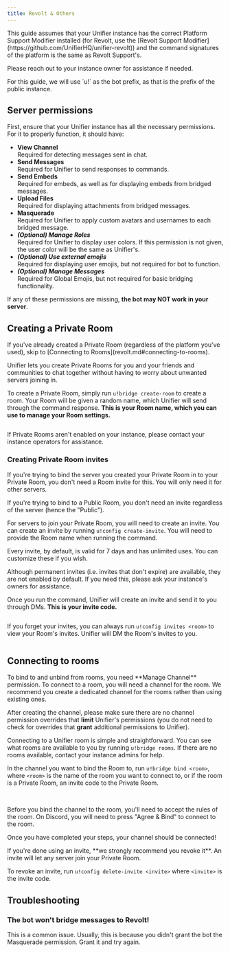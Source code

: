 ```yaml
---
title: Revolt & Others
---
```


<Danger>
This guide assumes that your Unifier instance has the correct Platform Support Modifier installed (for Revolt, use the [Revolt Support Modifier](https://github.com/UnifierHQ/unifier-revolt)) and the command signatures of the platform is the same as Revolt Support's.

Please reach out to your instance owner for assistance if needed.
</Danger>

<Info>
For this guide, we will use `u!` as the bot prefix, as that is the prefix of the public instance.
</Info>

## Server permissions

First, ensure that your Unifier instance has all the necessary permissions. For it to properly function, it should have:

* **View Channel**\
  Required for detecting messages sent in chat.
* **Send Messages**\
  Required for Unifier to send responses to commands.
* **Send Embeds**\
  Required for embeds, as well as for displaying embeds from bridged messages.
* **Upload Files**\
  Required for displaying attachments from bridged messages.
* **Masquerade**\
  Required for Unifier to apply custom avatars and usernames to each bridged message.
* _**(Optional) Manage Roles**_\
  Required for Unifier to display user colors. If this permission is not given, the user color will be the same as Unifier's.
* _**(Optional) Use external emojis**_\
  Required for displaying user emojis, but not required for bot to function.
* _**(Optional) Manage Messages**_\
  Required for Global Emojis, but not required for basic bridging functionality.

If any of these permissions are missing, **the bot may NOT work in your server**.

## Creating a Private Room

<Info>
If you've already created a Private Room (regardless of the platform you've used), skip to [Connecting to Rooms](revolt.md#connecting-to-rooms).
</Info>

Unifier lets you create Private Rooms for you and your friends and communities to chat together without having to worry about unwanted servers joining in.

To create a Private Room, simply run `u!bridge create-room` to create a room. Your Room will be given a random name, which Unifier will send through the command response. **This is your Room name, which you can use to manage your Room settings.**

<img src="../../assets/images/image%20(29).png" alt="" />

If Private Rooms aren't enabled on your instance, please contact your instance operators for assistance.

### Creating Private Room invites

<Info>
If you're trying to bind the server you created your Private Room in to your Private Room, you don't need a Room invite for this. You will only need it for other servers.

If you're trying to bind to a Public Room, you don't need an invite regardless of the server (hence the "Public").
</Info>

For servers to join your Private Room, you will need to create an invite. You can create an invite by running `u!config create-invite`. You will need to provide the Room name when running the command.

Every invite, by default, is valid for 7 days and has unlimited uses. You can customize these if you wish.

<Warning>
Although permanent invites (i.e. invites that don't expire) are available, they are not enabled by default. If you need this, please ask your instance's owners for assistance.
</Warning>

<Frame caption="private-1s1sxkl1eu is the room name, 3d is the validity of the invite, and 1 is the maximum usage of the invite. "><img src="../../assets/images/image%20(30).png" alt="" /></Frame>

Once you run the command, Unifier will create an invite and send it to you through DMs. **This is your invite code.**

<img src="../../assets/images/image%20(13).png" alt="" />

If you forget your invites, you can always run `u!config invites <room>` to view your Room's invites. Unifier will DM the Room's invites to you.

<img src="../../assets/images/image%20(14).png" alt="" />

## Connecting to rooms

<Info>
To bind to and unbind from rooms, you need **Manage Channel** permission.
</Info>

<Warning>
To connect to a room, you will need a channel for the room. We recommend you create a dedicated channel for the rooms rather than using existing ones.

After creating the channel, please make sure there are no channel permission overrides that **limit** Unifier's permissions (you do not need to check for overrides that **grant** additional permissions to Unifier).
</Warning>

Connecting to a Unifier room is simple and straightforward. You can see what rooms are available to you by running `u!bridge rooms`. If there are no rooms available, contact your instance admins for help.

In the channel you want to bind the Room to, run `u!bridge bind <room>`, where `<room>` is the name of the room you want to connect to, or if the room is a Private Room, an invite code to the Private Room.

<Frame caption="For Public Rooms, type in the Room name."><img src="../../assets/images/image%20(15).png" alt="" /></Frame>

<Frame caption="For Private Rooms, type in the Room invite. You can use the Room name if you're running the command in the same server you created the Room in."><img src="../../assets/images/image%20(16).png" alt="" /></Frame>

Before you bind the channel to the room, you'll need to accept the rules of the room. On Discord, you will need to press "Agree & Bind" to connect to the room.

Once you have completed your steps, your channel should be connected!

<Warning>
If you're done using an invite, **we strongly recommend you revoke it**. An invite will let any server join your Private Room.

To revoke an invite, run `u!config delete-invite <invite>` where `<invite>` is the invite code.
</Warning>

## Troubleshooting

### The bot won't bridge messages to Revolt!

This is a common issue. Usually, this is because you didn't grant the bot the Masquerade permission. Grant it and try again.
